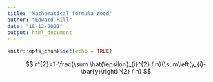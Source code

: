 ```yaml
---
title: "Mathematical formula Wood"
author: "Edward Hill"
date: "18-12-2021"
output: html_document
---
```


```r
knitr::opts_chunk$set(echo = TRUE)
```

$$
r^{2}=1-\frac{\sum \hat{\epsilon}_{i}^{2} / n}{\sum\left(y_{i}-\bar{y}\right)^{2} / n}
$$